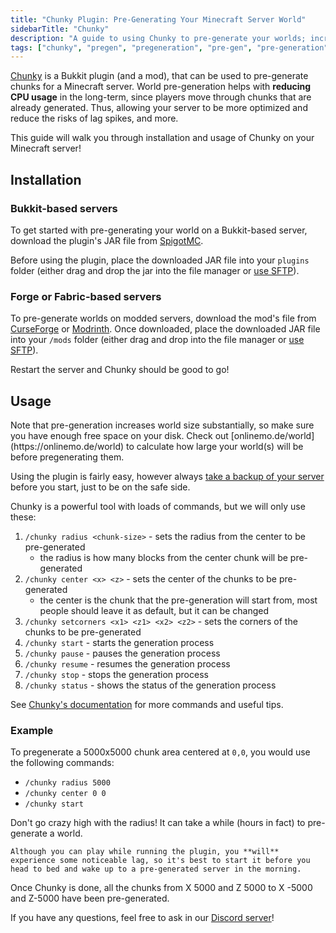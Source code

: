 ```yaml
---
title: "Chunky Plugin: Pre-Generating Your Minecraft Server World"
sidebarTitle: "Chunky"
description: "A guide to using Chunky to pre-generate your worlds; increase performance and reduce server lag."
tags: ["chunky", "pregen", "pregeneration", "pre-gen", "pre-generation", "performance", "lag", "minecraft", "minecraft server", "optimize server", "plugin", "mod"]
---
```


[Chunky](https://github.com/pop4959/Chunky) is a Bukkit plugin (and a mod), that
can be used to pre-generate chunks for a Minecraft server. World
pre-generation helps with **reducing CPU usage** in the long-term, since players
move through chunks that are already generated. Thus, allowing your server to be more optimized and reduce the risks of lag spikes, and more.

This guide will walk you through installation and usage of Chunky on your Minecraft server!

## Installation

### Bukkit-based servers

To get started with pre-generating your world on a Bukkit-based server, download the plugin's JAR file from [SpigotMC](https://www.spigotmc.org/resources/chunky.81534/).

Before using the plugin, place the downloaded JAR file into your `plugins` folder (either drag and drop the jar into the file manager or [use SFTP](../../lime/importing-files)).

### Forge or Fabric-based servers

To pre-generate worlds on modded servers, download the mod's file from [CurseForge](https://www.curseforge.com/minecraft/mc-mods/chunky-pregenerator-forge) or [Modrinth](https://modrinth.com/mod/chunky). Once downloaded, place the downloaded JAR file into your `/mods` folder (either drag and drop into the file manager or [use SFTP](../../lime/importing-files)).

Restart the server and Chunky should be good to go!

## Usage

<Warning>
    Note that pre-generation increases world size substantially, so make sure you have enough free space on your disk. Check out [onlinemo.de/world](https://onlinemo.de/world) to calculate how large your world(s) will be before pregenerating them.
</Warning>

Using the plugin is fairly easy, however always [take a backup of your server](../../lime/backups) before you start, just to be on the safe side.

Chunky is a powerful tool with loads of commands, but we will only use these:

1. `/chunky radius <chunk-size>` - sets the radius from the center to be pre-generated
    - the radius is how many blocks from the center chunk will be pre-generated
2. `/chunky center <x> <z>` - sets the center of the chunks to be pre-generated
    - the center is the chunk that the pre-generation will start from, most people should leave it as default, but it can be changed
3. `/chunky setcorners <x1> <z1> <x2> <z2>` - sets the corners of the chunks to be pre-generated
4. `/chunky start` - starts the generation process
5. `/chunky pause` - pauses the generation process
6. `/chunky resume` - resumes the generation process
7. `/chunky stop` - stops the generation process
8. `/chunky status` - shows the status of the generation process

See [Chunky's documentation](https://github.com/pop4959/Chunky/wiki) for more commands and useful tips.

### Example

To pregenerate a 5000x5000 chunk area centered at `0,0`, you would use the following commands:

- `/chunky radius 5000`
- `/chunky center 0 0`
- `/chunky start`

<Warning>
    Don't go crazy high with the radius! It can take a while (hours in fact) to pre-generate a world.

    Although you can play while running the plugin, you **will** experience some noticeable lag, so it's best to start it before you head to bed and wake up to a pre-generated server in the morning.
</Warning>

Once Chunky is done, all the chunks from X 5000 and Z 5000 to X -5000 and Z-5000 have been pre-generated.

If you have any questions, feel free to ask in our [Discord server](https://xgamingserver.com/discord)!